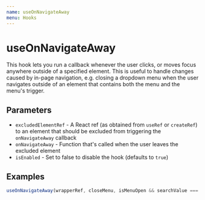 ```yaml
---
name: useOnNavigateAway
menu: Hooks
---
```



# useOnNavigateAway

This hook lets you run a callback whenever the user clicks, or moves focus anywhere outside of a specified element. This is useful to handle changes caused by in-page navigation, e.g. closing a dropdown menu when the user navigates outside of an element that contains both the menu and the menu's trigger.

## Parameters

-   `excludedElementRef` - A React ref (as obtained from `useRef` or `createRef`) to an element that should be excluded from triggering the `onNavigateAway` callback
-   `onNavigateAway` - Function that's called when the user leaves the excluded element
-   `isEnabled` - Set to false to disable the hook (defaults to `true`)

## Examples

```js
useOnNavigateAway(wrapperRef, closeMenu, isMenuOpen && searchValue === '');
```
